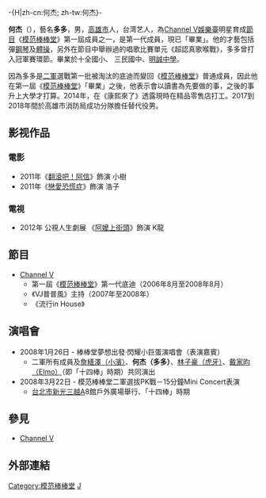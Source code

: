 -{H|zh-cn:何杰; zh-tw:何杰}-
{{Otheruses|多多|disambig=auto}}
{{blpunsourced|time=2019-11-27}}
{{藝人
| 姓名 = 何杰（多多）
| 類型 = 男演員
| 原名 = 何杰
| 英文名 = He Jie
| 綽號 = 
| 出生日期 = {{birth_date_and_age|1991|3|13}}
| 出生地點 = {{TWN}}[[高雄市|高雄市]]
| 國籍 = {{ROC}}
| 母校 = [[臺北市立體育學院|臺北市立體育學院]]就讀中
| 出道日期 = 2005年
| 活躍年代 = 2005年至今
| 職業 = [[演員|演員]]、[[藝人|藝人]]
| 演奏樂器 = [[鋼琴|鋼琴]]
| 唱片公司 = 
| 經紀公司 = 
}}

'''何杰'''（{{bd|1991年|3月13日|catIdx=H何}}），藝名'''多多'''，男，[[高雄市|高雄市]]人，台湾艺人，為[[Channel_V|Channel V娛樂臺]]明星育成[[電視節目|節目]]《[[模范棒棒堂|模范棒棒堂]]》第一屆成員之一，是第一代成員，現已「畢業」。他的才藝包括彈[[鋼琴|鋼琴]]及[[體操|體操]]，另外在節目中舉辦過的唱歌比賽單元《超認真歌喉戰》，多多曾打入冠軍賽環節。畢業於十全國小、 三民國中、[[明誠中學|明誠中學]]。

因為多多是[[棒棒堂二軍|二軍]]選戰第一批被淘汰的底迪而變回《[[模范棒棒堂|模范棒棒堂]]》普通成員，因此他在第一屆《[[模范棒棒堂|模范棒棒堂]]》「畢業」之後，他表示會以讀書為先要做的事，之後的事升上大學才打算。2014年，在《康熙來了》透露現時在精品零售店打工。2017到2018年間於高雄市消防局成功分隊擔任替代役男。

==影视作品==
===電影===
*2011年《[[翻滾吧！阿信|翻滾吧！阿信]]》飾演 小樹
*2011年《[[戀愛恐慌症|戀愛恐慌症]]》飾演 浩子

===電視===
*2012年 公視人生劇展 《[[阿嬤上街頭|阿嬤上街頭]]》飾演 K龍

==節目==
*[[Channel_V|Channel V]]
**第一屆《[[模范棒棒堂|模范棒棒堂]]》第一代底迪（2006年8月至2008年8月）
**《VJ普普風》主持（2007年至2008年）
**《流行in House》

==演唱會==
*2008年1月26日 - 棒棒堂夢想出發‧閃耀小巨蛋演唱會（表演嘉賓）
**二軍所有成員及[[詹繕澤|詹繕澤（小濱）]]、'''何杰（多多）'''、[[林子豪_(藝人)|林子豪（虎牙）]]、[[戴家昀|戴家昀（Elmo）]]（即「十四棒」時期）共同演出
*2008年3月22日 - 模范棒棒堂二軍選拔PK戰－15分鐘Mini Concert表演
**[[台北市|台北市]][[新光三越|新光三越]]A8館戶外廣場舉行、「十四棒」時期

==參見==
*[[Channel_V|Channel V]]

==外部連結==
{{模范棒棒堂}}

[[Category:模范棒棒堂|Category:模范棒棒堂]]
[[Category:何姓|J]]